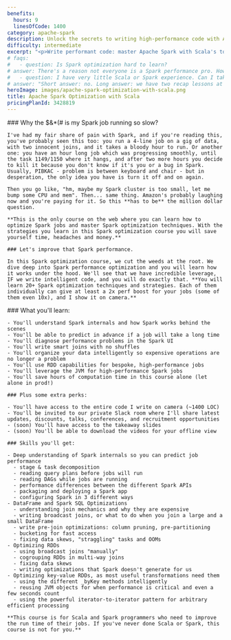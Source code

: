 ```yaml
---
benefits:
  hours: 9
  linesOfCode: 1400
category: apache-spark
description: Unlock the secrets to writing high-performance code with Apache Spark with Scala. Our course covers essential tools and techniques to optimize your applications, ensuring they run blazing fast. Learn from industry experts and master the practices used by top developers to enhance your coding efficiency and effectiveness.
difficulty: intermediate
excerpt: "<p>Write performant code: master Apache Spark with Scala's tools and techniques to make your applications run blazing fast and learn the strategies used by top developers</p>"
# faqs:
#   - question: Is Spark optimization hard to learn?
# answer: There's a reason not everyone is a Spark performance pro. However, my job is to give you these (otherwise hard) topics in a way that will make you go like "huh, that wasn't so hard".
#   - question: I have very little Scala or Spark experience. Can I take this course?
# answer: "Short answer: no. Long answer: we have two recap lessons at the beginning, but they're not a crash course into Scala or Spark and they're not enough if this is the first time you're seeing them. You should take the Scala beginners course and the Spark Essentials course at least."
heroImage: images/apache-spark-optimization-with-scala.png
title: Apache Spark Optimization with Scala
pricingPlanId: 3428819
---
```



<CourseLayout>
  <Fragment slot="goal">
    ### Why the $&*(# is my Spark job running so slow?

    I've had my fair share of pain with Spark, and if you're reading this, you've probably seen this too: you run a 4-line job on a gig of data, with two innocent joins, and it takes a bloody hour to run. Or another one: you have an hour long job which was progressing smoothly, until the task 1149/1150 where it hangs, and after two more hours you decide to kill it because you don't know if it's you or a bug in Spark. Usually, PIBKAC - problem is between keyboard and chair - but in desperation, the only idea you have is turn it off and on again.

    Then you go like, "hm, maybe my Spark cluster is too small, let me bump some CPU and mem". Then... same thing. Amazon's probably laughing now and you're paying for it. So this **has to be** the million dollar question.

    **This is the only course on the web where you can learn how to optimize Spark jobs and master Spark optimization techniques. With the strategies you learn in this Spark optimization course you will save yourself time, headaches and money.**

    ### Let's improve that Spark performance.

    In this Spark optimization course, we cut the weeds at the root. We dive deep into Spark performance optimization and you will learn how it works under the hood. We'll see that we have incredible leverage, IF we write intelligent code, and you will do exactly that. **You will learn 20+ Spark optimization techniques and strategies. Each of them individually can give at least a 2x perf boost for your jobs (some of them even 10x), and I show it on camera.**

  </Fragment>
  <Fragment slot="skills">
    ### What you'll learn:

    - You'll understand Spark internals and how Spark works behind the scenes
    - You'll be able to predict in advance if a job will take a long time
    - You'll diagnose performance problems in the Spark UI
    - You'll write smart joins with no shuffles
    - You'll organize your data intelligently so expensive operations are no longer a problem
    - You'll use RDD capabilities for bespoke, high-performance jobs
    - You'll leverage the JVM for high-performance Spark jobs
    - You'll save hours of computation time in this course alone (let alone in prod!)

    ### Plus some extra perks:

    - You'll have access to the entire code I write on camera (~1400 LOC)
    - You'll be invited to our private Slack room where I'll share latest updates, discounts, talks, conferences, and recruitment opportunities
    - (soon) You'll have access to the takeaway slides
    - (soon) You'll be able to download the videos for your offline view

    ### Skills you'll get:

    - Deep understanding of Spark internals so you can predict job performance
      - stage & task decomposition
      - reading query plans before jobs will run
      - reading DAGs while jobs are running
      - performance differences between the different Spark APIs
      - packaging and deploying a Spark app
      - configuring Spark in 3 different ways
    - DataFrame and Spark SQL Optimizations
      - understanding join mechanics and why they are expensive
      - writing broadcast joins, or what to do when you join a large and a small DataFrame
      - write pre-join optimizations: column pruning, pre-partitioning
      - bucketing for fast access
      - fixing data skews, "straggling" tasks and OOMs
    - Optimizing RDDs
      - using broadcast joins "manually"
      - cogrouping RDDs in multi-way joins
      - fixing data skews
      - writing optimizations that Spark doesn't generate for us
    - Optimizing key-value RDDs, as most useful transformations need them
      - using the different _byKey methods intelligently
      - reusing JVM objects for when performance is critical and even a few seconds count
      - using the powerful iterator-to-iterator pattern for arbitrary efficient processing

    **This course is for Scala and Spark programmers who need to improve the run time of their jobs. If you've never done Scala or Spark, this course is not for you.**

  </Fragment>
</CourseLayout>
